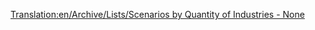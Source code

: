 [[Translation:en/Archive/Lists/Scenarios by Quantity of Industries - None]]
{{en/scenarios by quantity of industries}}